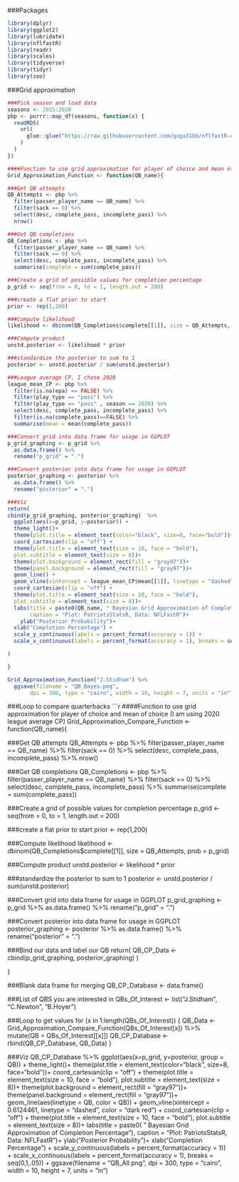 ###Packages
```r
library(dplyr)
library(ggplot2)
library(lubridate)
library(nflfastR)
library(readr)
library(scales)
library(tidyverse)
library(tidyr)
library(zoo)
```

###Grid approximation
```r
###Pick season and load data
seasons <- 2015:2020
pbp <- purrr::map_df(seasons, function(x) {
  readRDS(
    url(
      glue::glue("https://raw.githubusercontent.com/guga31bb/nflfastR-data/master/data/play_by_play_{x}.rds")
    )
  )
})

####Function to use grid approximation for player of choice and mean of choice (I am using 2020 league average CP)
Grid_Approximation_Function <- function(QB_name){

###Get QB attempts
QB_Attempts <- pbp %>%
  filter(passer_player_name == QB_name) %>%
  filter(sack == 0) %>%
  select(desc, complete_pass, incomplete_pass) %>%
  nrow()

###Get QB completions
QB_Completions <- pbp %>%
  filter(passer_player_name == QB_name) %>%
  filter(sack == 0) %>%
  select(desc, complete_pass, incomplete_pass) %>%
  summarise(complete = sum(complete_pass)) 

###Create a grid of possible values for completion percentage
p_grid <- seq(from = 0, to = 1, length.out = 200)

###create a flat prior to start
prior <- rep(1,200)

###Compute likelihood
likelihood <- dbinom(QB_Completions$complete[[1]], size = QB_Attempts, prob = p_grid)

###Compute product
unstd.posterior <- likelihood * prior

###standardize the posterior to sum to 1
posterior <- unstd.posterior / sum(unstd.posterior)

###League average CP, I chose 2020 
league_mean_CP <- pbp %>%
  filter(is.na(epa) == FALSE) %>%
  filter(play_type == "pass") %>%
  filter(play_type == "pass" , season == 2020) %>%
  select(desc, complete_pass, incomplete_pass) %>%
  filter(is.na(complete_pass)==FALSE) %>%
  summarise(mean = mean(complete_pass))

###Convert grid into data frame for usage in GGPLOT
p_grid_graphing <- p_grid %>%
  as.data.frame() %>%
  rename("p_grid" = ".")

###Convert posterior into data frame for usage in GGPLOT
posterior_graphing <- posterior %>%
  as.data.frame() %>%
  rename("posterior" = ".")

###Viz
return(
cbind(p_grid_graphing, posterior_graphing)  %>%
  ggplot(aes(x=p_grid, y=posterior)) +
  theme_light()+
  theme(plot.title = element_text(color="black", size=8, face="bold"))+
  coord_cartesian(clip = "off") +
  theme(plot.title = element_text(size = 10, face = "bold"),
  plot.subtitle = element_text(size = 8))+
  theme(plot.background = element_rect(fill = "gray97"))+
  theme(panel.background = element_rect(fill = "gray97"))+
  geom_line() +
  geom_vline(xintercept = league_mean_CP$mean[[1]], linetype = "dashed", color = "dark red") +
  coord_cartesian(clip = "off") +
  theme(plot.title = element_text(size = 10, face = "bold"),
  plot.subtitle = element_text(size = 8))+
  labs(title = paste0(QB_name, " Bayesian Grid Approximation of Completion Percentage"),
       caption = "Plot: PatriotsStatsR, Data: NFLFastR")+
    ylab("Posterior Probability")+
  xlab("Completion Percentage") +
  scale_y_continuous(labels = percent_format(accuracy = 1)) +
  scale_x_continuous(labels = percent_format(accuracy = 1), breaks = seq(0,1,.05))

)

}

Grid_Approximation_Function("J.Stidham") %>%
  ggsave(filename = "QB_Bayes.png", 
       dpi = 300, type = "cairo", width = 10, height = 7, units = "in")

```

###Loop to compare quarterbacks
```r
####Function to use grid approximation for player of choice and mean of choice (I am using 2020 league average CP)
Grid_Approximation_Compare_Function <- function(QB_name){

###Get QB attempts
QB_Attempts <- pbp %>%
  filter(passer_player_name == QB_name) %>%
  filter(sack == 0) %>%
  select(desc, complete_pass, incomplete_pass) %>%
  nrow()

###Get QB completions
QB_Completions <- pbp %>%
  filter(passer_player_name == QB_name) %>%
  filter(sack == 0) %>%
  select(desc, complete_pass, incomplete_pass) %>%
  summarise(complete = sum(complete_pass)) 

###Create a grid of possible values for completion percentage
p_grid <- seq(from = 0, to = 1, length.out = 200)

###create a flat prior to start
prior <- rep(1,200)

###Compute likelihood
likelihood <- dbinom(QB_Completions$complete[[1]], size = QB_Attempts, prob = p_grid)

###Compute product
unstd.posterior <- likelihood * prior

###standardize the posterior to sum to 1
posterior <- unstd.posterior / sum(unstd.posterior)

###Convert grid into data frame for usage in GGPLOT
p_grid_graphing <- p_grid %>%
  as.data.frame() %>%
  rename("p_grid" = ".")

###Convert posterior into data frame for usage in GGPLOT
posterior_graphing <- posterior %>%
  as.data.frame() %>%
  rename("posterior" = ".")

###Bind our data and label our QB
return(
QB_CP_Data  <- cbind(p_grid_graphing, posterior_graphing)
)

}

###Blank data frame for merging
QB_CP_Database <- data.frame()

###List of QBS you are interested in 
QBs_Of_Interest <- list("J.Stidham",
                        "C.Newton",
                        "B.Hoyer")

###Loop to get values
for (x in 1:length(QBs_Of_Interest)) {
  QB_Data <- Grid_Approximation_Compare_Function(QBs_Of_Interest[x]) %>%
    mutate(QB = QBs_Of_Interest[[x]])
  QB_CP_Database <- rbind(QB_CP_Database, QB_Data)
}

###Viz
QB_CP_Database %>%
  ggplot(aes(x=p_grid, y=posterior, group = QB)) +
  theme_light()+
  theme(plot.title = element_text(color="black", size=8, face="bold"))+
  coord_cartesian(clip = "off") +
  theme(plot.title = element_text(size = 10, face = "bold"),
  plot.subtitle = element_text(size = 8))+
  theme(plot.background = element_rect(fill = "gray97"))+
  theme(panel.background = element_rect(fill = "gray97"))+
  geom_line(aes(linetype = QB, color = QB)) +
  geom_vline(xintercept = 0.6124461, linetype = "dashed", color = "dark red") +
  coord_cartesian(clip = "off") +
  theme(plot.title = element_text(size = 10, face = "bold"),
  plot.subtitle = element_text(size = 8))+
  labs(title = paste0( " Bayesian Grid Approximation of Completion Percentage"),
       caption = "Plot: PatriotsStatsR, Data: NFLFastR")+
    ylab("Posterior Probability")+
  xlab("Completion Percentage") +
  scale_y_continuous(labels = percent_format(accuracy = 1)) +
  scale_x_continuous(labels = percent_format(accuracy = 1), breaks = seq(0,1,.05)) +
  ggsave(filename = "QB_All.png", 
       dpi = 300, type = "cairo", width = 10, height = 7, units = "in")
  



